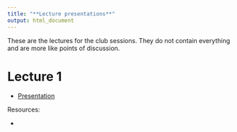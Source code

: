 ```yaml
---
title: "**Lecture presentations**"
output: html_document
---
```


These are the lectures for the club sessions. They do not contain everything and are more like points of discussion.

# Lecture 1
* [Presentation](lecture_1.html)

Resources:

* 